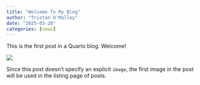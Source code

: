 ```yaml
---
title: "Welcome To My Blog"
author: "Tristan O'Malley"
date: "2025-03-28"
categories: [news]
---
```


This is the first post in a Quarto blog. Welcome!

![](thumbnail.jpg)

Since this post doesn't specify an explicit `image`, the first image in the post will be used in the listing page of posts.
